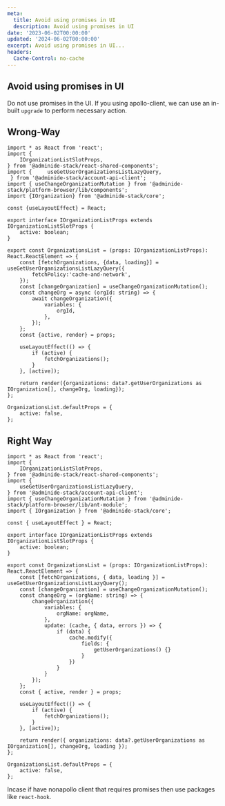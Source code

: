 ```yaml
---
meta:
  title: Avoid using promises in UI
  description: Avoid using promises in UI
date: '2023-06-02T00:00:00'
updated: '2024-06-02T00:00:00'
excerpt: Avoid using promises in UI...
headers:
  Cache-Control: no-cache
---
```


## Avoid using promises in UI

Do not use promises in the UI. If you using apollo-client, we can use an in-built `upgrade` to perform necessary action.

Wrong-Way
---
```
import * as React from 'react';
import {
    IOrganizationListSlotProps,
} from '@adminide-stack/react-shared-components';
import {     useGetUserOrganizationsListLazyQuery,
 } from '@adminide-stack/account-api-client';
import { useChangeOrganizationMutation } from '@adminide-stack/platform-browser/lib/components';
import {IOrganization} from '@adminide-stack/core';

const {useLayoutEffect} = React;

export interface IOrganizationListProps extends IOrganizationListSlotProps {
    active: boolean;
}

export const OrganizationsList = (props: IOrganizationListProps): React.ReactElement => {
    const [fetchOrganizations, {data, loading}] = useGetUserOrganizationsListLazyQuery({
        fetchPolicy:'cache-and-network',
    });
    const [changeOrganization] = useChangeOrganizationMutation();
    const changeOrg = async (orgId: string) => {
        await changeOrganization({
            variables: {
                orgId,
            },
        });
    };
    const {active, render} = props;

    useLayoutEffect(() => {
        if (active) {
            fetchOrganizations();
        }
    }, [active]);

    return render({organizations: data?.getUserOrganizations as IOrganization[], changeOrg, loading});
};

OrganizationsList.defaultProps = {
    active: false,
};
```



Right Way
---

```
import * as React from 'react';
import {
    IOrganizationListSlotProps,
} from '@adminide-stack/react-shared-components';
import {
    useGetUserOrganizationsListLazyQuery,
} from '@adminide-stack/account-api-client';
import { useChangeOrganizationMutation } from '@adminide-stack/platform-browser/lib/ant-module';
import { IOrganization } from '@adminide-stack/core';

const { useLayoutEffect } = React;

export interface IOrganizationListProps extends IOrganizationListSlotProps {
    active: boolean;
}

export const OrganizationsList = (props: IOrganizationListProps): React.ReactElement => {
    const [fetchOrganizations, { data, loading }] = useGetUserOrganizationsListLazyQuery();
    const [changeOrganization] = useChangeOrganizationMutation();
    const changeOrg = (orgName: string) => {
        changeOrganization({
            variables: {
                orgName: orgName,
            },
            update: (cache, { data, errors }) => {
                if (data) {
                    cache.modify({
                        fields: {
                            getUserOrganizations() {}
                        }
                    })
                }
            }
        });
    };
    const { active, render } = props;

    useLayoutEffect(() => {
        if (active) {
            fetchOrganizations();
        }
    }, [active]);

    return render({ organizations: data?.getUserOrganizations as IOrganization[], changeOrg, loading });
};

OrganizationsList.defaultProps = {
    active: false,
};
```





Incase if have nonapollo client that requires promises then use packages like `react-hook`.

